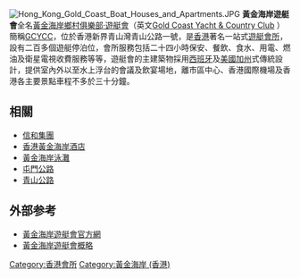 {{Coord|22.3701|113.9934|display=title}}
[[File:Hong_Kong_Gold_Coast_Boat_Houses_and_Apartments.JPG|thumb]]
'''黃金海岸遊艇會'''全名<u>黃金海岸鄉村俱樂部·遊艇會</u>（英文<u>Gold Coast Yacht & Country Club</u> ）簡稱<u>GCYCC</u>，位於香港新界青山灣青山公路一號，是[[香港|香港]]著名一站式[[遊艇|遊艇]][[會所|會所]]， 設有二百多個遊艇停泊位，會所服務包括二十四小時保安、餐飲、食水、用電、燃油及衛星電視收費服務等等，遊艇會的主建築物採用[[西班牙|西班牙]]及[[美國|美國]][[加州|加州]]式傳統設計，提供室內外以至水上浮台的會議及飲宴場地，離市區中心、香港國際機場及香港各主要景點車程不多於三十分鐘。

==相關==
* [[信和集團|信和集團]]
* [[香港黃金海岸酒店|香港黃金海岸酒店]]
* [[黃金泳灘|黃金海岸泳灘]]
* [[屯門公路|屯門公路]]
* [[青山公路|青山公路]]

==外部参考==
* [https://web.archive.org/web/20080628110343/http://www.goldcoastclub.com.hk/index.html 黃金海岸遊艇會官方網]
* [https://web.archive.org/web/20081023183403/http://www.goldcoast.com.hk/yacht/tc/about_us/about_us.html 黃金海岸遊艇會概略]

{{信和置業}}
{{HK-buil-stub}}

[[Category:香港會所|Category:香港會所]]
[[Category:黃金海岸_(香港)|Category:黃金海岸 (香港)]]